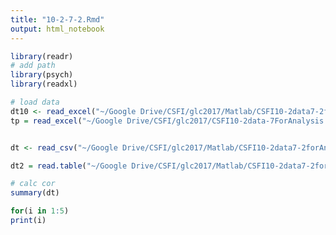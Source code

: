 ```yaml
---
title: "10-2-7-2.Rmd"
output: html_notebook
---
```



```r
library(readr)
# add path
library(psych)
library(readxl)

# load data
dt10 <- read_excel("~/Google Drive/CSFI/glc2017/Matlab/CSFI10-2data7-2forAnalysis2.csv", sheet = "HFA10-2")
tp = read_excel("~/Google Drive/CSFI/glc2017/CSFI10-2data-7ForAnalysis.xlsx", sheet = "testpoint")


dt <- read_csv("~/Google Drive/CSFI/glc2017/Matlab/CSFI10-2data7-2forAnalysis2.csv")

dt2 = read.table("~/Google Drive/CSFI/glc2017/Matlab/CSFI10-2data7-2forAnalysis2.csv")

# calc cor 
summary(dt)
```
```r

for(i in 1:5)
print(i)
```



